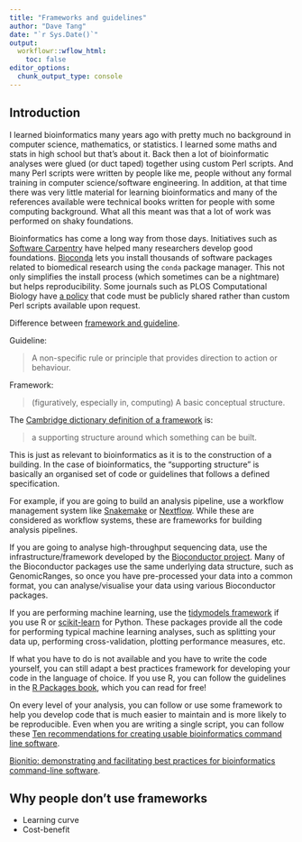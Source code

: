 ```yaml
---
title: "Frameworks and guidelines"
author: "Dave Tang"
date: "`r Sys.Date()`"
output:
  workflowr::wflow_html:
    toc: false
editor_options:
  chunk_output_type: console
---
```


## Introduction

I learned bioinformatics many years ago with pretty much no background in
computer science, mathematics, or statistics. I learned some maths and stats in
high school but that's about it. Back then a lot of bioinformatic analyses were
glued (or duct taped) together using custom Perl scripts. And many Perl scripts
were written by people like me, people without any formal training in computer
science/software engineering. In addition, at that time there was very little
material for learning bioinformatics and many of the references available were
technical books written for people with some computing background. What all
this meant was that a lot of work was performed on shaky foundations.

Bioinformatics has come a long way from those days. Initiatives such as
[Software Carpentry](https://software-carpentry.org/) have helped many
researchers develop good foundations. [Bioconda](https://bioconda.github.io/)
lets you install thousands of software packages related to biomedical research
using the `conda` package manager. This not only simplifies the install process
(which sometimes can be a nightmare) but helps reproducibility. Some journals
such as PLOS Computational Biology have [a
policy](https://journals.plos.org/ploscompbiol/s/code-availability) that code
must be publicly shared rather than custom Perl scripts available upon request.

Difference between [framework and
guideline](https://wikidiff.com/framework/guideline).

Guideline:

>A non-specific rule or principle that provides direction to action or
behaviour.

Framework:

>(figuratively, especially in, computing) A basic conceptual structure.

The [Cambridge dictionary definition of a
framework](https://dictionary.cambridge.org/dictionary/english/framework) is:

>a supporting structure around which something can be built.

This is just as relevant to bioinformatics as it is to the construction of a
building. In the case of bioinformatics, the "supporting structure" is basically
an organised set of code or guidelines that follows a defined specification.

For example, if you are going to build an analysis pipeline, use a workflow
management system like [Snakemake](https://snakemake.readthedocs.io/en/stable/)
or [Nextflow](https://www.nextflow.io/). While these are considered as workflow
systems, these are frameworks for building analysis pipelines.

If you are going to analyse high-throughput sequencing data, use the
infrastructure/framework developed by the [Bioconductor
project](https://www.bioconductor.org/). Many of the Bioconductor packages use
the same underlying data structure, such as GenomicRanges, so once you have
pre-processed your data into a common format, you can analyse/visualise your
data using various Bioconductor packages.

If you are performing machine learning, use the [tidymodels
framework](https://www.tidymodels.org/) if you use R or
[scikit-learn](https://scikit-learn.org/stable/) for Python. These packages
provide all the code for performing typical machine learning analyses, such as
splitting your data up, performing cross-validation, plotting performance
measures, etc.

If what you have to do is not available and you have to write the code yourself,
you can still adapt a best practices framework for developing your code in the
language of choice. If you use R, you can follow the guidelines in the [R
Packages book](https://r-pkgs.org/), which you can read for free!

On every level of your analysis, you can follow or use some framework to help
you develop code that is much easier to maintain and is more likely to be
reproducible. Even when you are writing a single script, you can follow these
[Ten recommendations for creating usable bioinformatics command line
software](https://academic.oup.com/gigascience/article/2/1/2047-217X-2-15/2656133).

[Bionitio: demonstrating and facilitating best practices for bioinformatics
command-line
software](https://academic.oup.com/gigascience/article/8/9/giz109/5572530?login=false).

## Why people don't use frameworks

* Learning curve
* Cost-benefit

